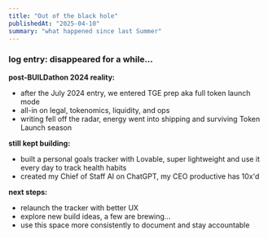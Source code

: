```yaml
---
title: "Out of the black hole"
publishedAt: "2025-04-10"
summary: "what happened since last Summer"
---
```


### log entry: disappeared for a while...

**post-BUILDathon 2024 reality:**

- after the July 2024 entry, we entered TGE prep aka full token launch mode
- all-in on legal, tokenomics, liquidity, and ops
- writing fell off the radar, energy went into shipping and surviving Token Launch season

**still kept building:**

- built a personal goals tracker with Lovable, super lightweight and use it every day to track health habits
- created my Chief of Staff AI on ChatGPT, my CEO productive has 10x'd

**next steps:**

- relaunch the tracker with better UX
- explore new build ideas, a few are brewing...
- use this space more consistently to document and stay accountable
